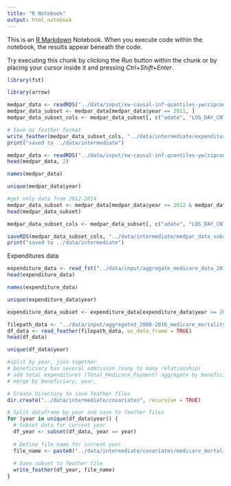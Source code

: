 ```yaml
---
title: "R Notebook"
output: html_notebook
---
```


This is an [R Markdown](http://rmarkdown.rstudio.com) Notebook. When you execute code within the notebook, the results appear beneath the code. 

Try executing this chunk by clicking the *Run* button within the chunk or by placing your cursor inside it and pressing *Ctrl+Shift+Enter*. 
```r
library(fst)
```

```r
library(arrow)

medpar_data <- readRDS("../data/input/xw-causal-inf-quantiles-yw/zipcode_er_num.rds")
medpar_data_subset <- medpar_data[medpar_data$year == 2011, ]
medpar_data_subset_cols <- medpar_data_subset[, c("adate", "LOS_DAY_CNT", "ddate", "DRG_PRICE_AMT", "DRG_OUTLIER_PMT_AMT", "PASS_THRU_AMT", "Total_Medicare_Payment", "year", "zipcode_R", "QID", "prov_num", "age", "sex", "race")]

# Save as feather format
write_feather(medpar_data_subset_cols, "../data/intermediate/expenditures/medpar_data_subset_2011.feather")
print("saved to ../data/intermediate")

```




```r
medpar_data <- readRDS("../data/input/xw-causal-inf-quantiles-yw/zipcode_er_num.rds")
head(medpar_data, 2)
```
```r
names(medpar_data)
```
```r
unique(medpar_data$year)
```

```r

#get only data from 2012-2014 
medpar_data_subset <- medpar_data[medpar_data$year >= 2012 & medpar_data$year <= 2014, ]
head(medpar_data_subset)
```

```r
medpar_data_subset_cols <- medpar_data_subset[, c("adate", "LOS_DAY_CNT", "ddate", "DRG_PRICE_AMT", "DRG_OUTLIER_PMT_AMT", "PASS_THRU_AMT", "Total_Medicare_Payment", "year", "zipcode_R", "QID", "prov_num", "age", "sex", "race")]

```

```r
saveRDS(medpar_data_subset_cols, "../data/intermediate/medpar_data_subset.rds")
print("saved to ../data/intermediate")
```

Expenditures data

```r
expenditure_data <- read_fst("../data/input/aggregate_medicare_data_2010to2016/aggregate_medicare_data_2010to2016.fst")
head(expenditure_data)
```
```r
names(expenditure_data)
```
```r
unique(expenditure_data$year)
```


```r
expenditure_data_subset <- expenditure_data[expenditure_data$year >= 2012 & medpar_data$year <= 2014, ]
```
```r

filepath_data <- "../data/input/aggregated_2000-2016_medicare_mortality_pm25_zip/aggregate_data.feather"
df_data <- read_feather(filepath_data, as_data_frame = TRUE)
head(df_data)
```
```r
unique(df_data$year)

#split by year, join together 
# beneficiary has several admission (many to many relationship)
# add total expenditures (Total_Medicare_Payment) aggregate by beneficiary ID per year, other expenditures we won't provide
# merge by beneficiary, year, 

```

```r

# Create directory to save feather files
dir.create("../data/intermediate/covariates", recursive = TRUE)

# Split dataframe by year and save to feather files
for (year in unique(df_data$year)) {
  # Subset data for current year
  df_year <- subset(df_data, year == year)
  
  # Define file name for current year
  file_name <- paste0("../data/intermediate/covariates/medicare_mortality_pm25_zip_", year, ".feather")
  
  # Save subset to feather file
  write_feather(df_year, file_name)
}

```




